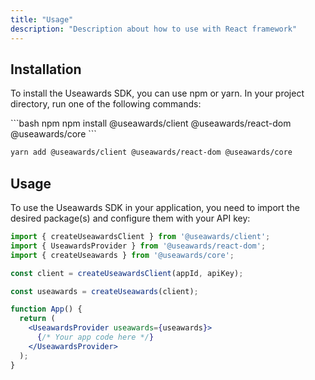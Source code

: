 ```yaml
---
title: "Usage"
description: "Description about how to use with React framework"
---
```


## Installation
To install the Useawards SDK, you can use npm or yarn. In your project directory, run one of the following commands:

<CodeGroup>
```bash npm
npm install @useawards/client @useawards/react-dom @useawards/core
```

```bash yarn
yarn add @useawards/client @useawards/react-dom @useawards/core
```
</CodeGroup>

## Usage
To use the Useawards SDK in your application, you need to import the desired package(s) and configure them with your API key:

```jsx
import { createUseawardsClient } from '@useawards/client';
import { UseawardsProvider } from '@useawards/react-dom';
import { createUseawards } from '@useawards/core';

const client = createUseawardsClient(appId, apiKey);

const useawards = createUseawards(client);

function App() {
  return (
    <UseawardsProvider useawards={useawards}>
      {/* Your app code here */}
    </UseawardsProvider>
  );
}
```